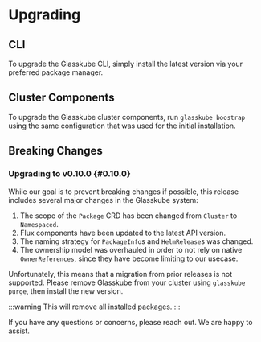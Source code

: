
# Upgrading

## CLI

To upgrade the Glasskube CLI, simply install the latest version via your preferred package manager.

<Upgrade />

## Cluster Components

To upgrade the Glasskube cluster components, run `glasskube boostrap` using the same configuration that was used for the initial installation.

## Breaking Changes

### Upgrading to v0.10.0 {#0.10.0}

While our goal is to prevent breaking changes if possible, this release includes several major changes in the Glasskube system:

1. The scope of the `Package` CRD has been changed from `Cluster` to `Namespaced`.
2. Flux components have been updated to the latest API version.
3. The naming strategy for `PackageInfo`s and `HelmRelease`s was changed.
4. The ownership model was overhauled in order to not rely on native `OwnerReferences`, since they have become limiting to our usecase.

Unfortunately, this means that a migration from prior releases is not supported.
Please remove Glasskube from your cluster using `glasskube purge`, then install the new version.

:::warning
This will remove all installed packages.
:::

If you have any questions or concerns, please reach out. We are happy to assist.
